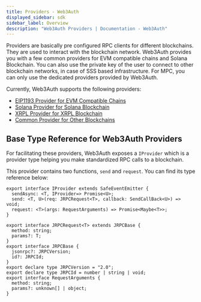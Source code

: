 ```yaml
---
title: Providers - Web3Auth
displayed_sidebar: sdk
sidebar_label: Overview
description: "Web3Auth Providers | Documentation - Web3Auth"
---
```


Providers are basically pre configured RPC clients for different blockchains. They are used to interact with the blockchain network. Web3Auth provides
you with a few common providers for EVM compatible chains and Solana Blockchain. You can also use the private key of the user to connect to other
blockchain networks, in case of SSS based infrastructure. For MPC, you can only use the dedicated providers provided by Web3Auth.

Currently, Web3Auth supports the following providers:

- [EIP1193 Provider for EVM Compatible Chains](/sdk/providers/evm)
- [Solana Provider for Solana Blockchain](/sdk/providers/solana)
- [XRPL Provider for XRPL Blockchain](/sdk/providers/xrpl)
- [Common Provider for Other Blockchains](/sdk/providers/common)

## Base Type Reference for Web3Auth Providers

For facilitating these providers, Web3Auth exposes a `IProvider` which is a provider type helping you make standardized RPC calls to a blockchain.

This provider contains two functions, `send` and `request`. You can find its type reference below:

```tsx
export interface IProvider extends SafeEventEmitter {
  sendAsync: <T, IProvider=> Promise<U>;
  send: <T, U>(req: JRPCRequest<T>, callback: SendCallBack<U>) => void;
  request: <T>(args: RequestArguments) => Promise<Maybe<T>>;
}

export interface JRPCRequest<T> extends JRPCBase {
  method: string;
  params?: T;
}
export interface JRPCBase {
  jsonrpc?: JRPCVersion;
  id?: JRPCId;
}
export declare type JRPCVersion = "2.0";
export declare type JRPCId = number | string | void;
export interface RequestArguments {
  method: string;
  params?: unknown[] | object;
}
```
